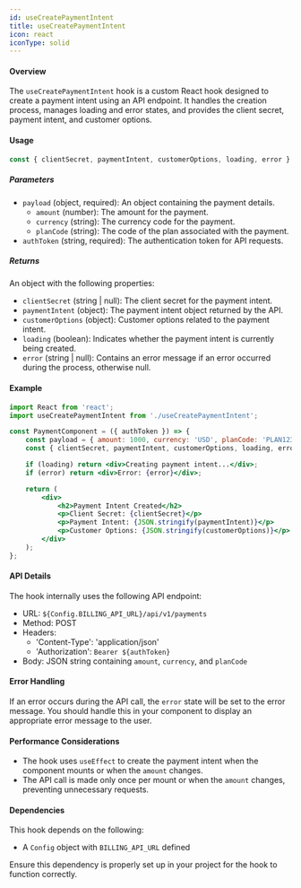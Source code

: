 ```yaml
---
id: useCreatePaymentIntent
title: useCreatePaymentIntent
icon: react
iconType: solid
---
```



#### Overview

The `useCreatePaymentIntent` hook is a custom React hook designed to create a payment intent using an API endpoint. It handles the creation process, manages loading and error states, and provides the client secret, payment intent, and customer options.


#### Usage

```jsx
const { clientSecret, paymentIntent, customerOptions, loading, error } = useCreatePaymentIntent(payload, authToken);
```

##### Parameters

- `payload` (object, required): An object containing the payment details.
  - `amount` (number): The amount for the payment.
  - `currency` (string): The currency code for the payment.
  - `planCode` (string): The code of the plan associated with the payment.
- `authToken` (string, required): The authentication token for API requests.

##### Returns

An object with the following properties:

- `clientSecret` (string | null): The client secret for the payment intent.
- `paymentIntent` (object): The payment intent object returned by the API.
- `customerOptions` (object): Customer options related to the payment intent.
- `loading` (boolean): Indicates whether the payment intent is currently being created.
- `error` (string | null): Contains an error message if an error occurred during the process, otherwise null.

#### Example

```jsx
import React from 'react';
import useCreatePaymentIntent from './useCreatePaymentIntent';

const PaymentComponent = ({ authToken }) => {
    const payload = { amount: 1000, currency: 'USD', planCode: 'PLAN123' };
    const { clientSecret, paymentIntent, customerOptions, loading, error } = useCreatePaymentIntent(payload, authToken);

    if (loading) return <div>Creating payment intent...</div>;
    if (error) return <div>Error: {error}</div>;

    return (
        <div>
            <h2>Payment Intent Created</h2>
            <p>Client Secret: {clientSecret}</p>
            <p>Payment Intent: {JSON.stringify(paymentIntent)}</p>
            <p>Customer Options: {JSON.stringify(customerOptions)}</p>
        </div>
    );
};
```

#### API Details

The hook internally uses the following API endpoint:

- URL: `${Config.BILLING_API_URL}/api/v1/payments`
- Method: POST
- Headers:
  - 'Content-Type': 'application/json'
  - 'Authorization': `Bearer ${authToken}`
- Body: JSON string containing `amount`, `currency`, and `planCode`

#### Error Handling

If an error occurs during the API call, the `error` state will be set to the error message. You should handle this in your component to display an appropriate error message to the user.

#### Performance Considerations

- The hook uses `useEffect` to create the payment intent when the component mounts or when the `amount` changes.
- The API call is made only once per mount or when the `amount` changes, preventing unnecessary requests.

#### Dependencies

This hook depends on the following:

- A `Config` object with `BILLING_API_URL` defined

Ensure this dependency is properly set up in your project for the hook to function correctly.